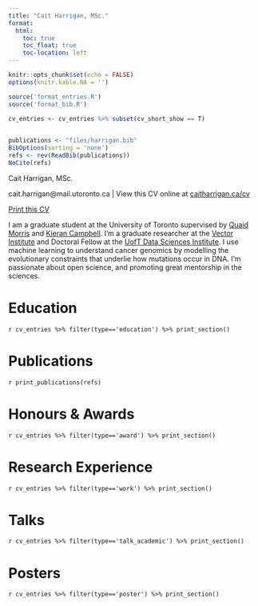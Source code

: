 ```yaml
---
title: "Cait Harrigan, MSc."
format:
  html:
    toc: true
    toc_float: true
    toc-location: left
---
```



```r
knitr::opts_chunk$set(echo = FALSE)
options(knitr.kable.NA = '')

```


```r
source('format_entries.R')
source('format_bib.R')

cv_entries <- cv_entries %>% subset(cv_short_show == T) 
  

publications <- "files/harrigan.bib"
BibOptions(sorting = 'none')
refs <- rev(ReadBib(publications))
NoCite(refs)
```

<div id="cv_print_header">
<p id="cv-title">
Cait Harrigan, MSc.
</p>
cait.harrigan@mail.utoronto.ca | View this CV online at <a href="https://caitharrigan.ca/cv">caitharrigan.ca/cv</a>
</div>


::: {.column-margin}

<a id=print_button href="files/cv.pdf" class="btn btn-secondary icon-link">Print this CV</a>

:::

I am a graduate student at the University of Toronto supervised by [Quaid Morris](https://www.morrislab.ca/) and [Kieran Campbell](https://www.camlab.ca/). I'm a graduate researcher at the [Vector Institute](https://vectorinstitute.ai/) and Doctoral Fellow at the [UofT Data Sciences Institute](https://datasciences.utoronto.ca/). I use machine learning to understand cancer genomics by modelling the evolutionary constraints that underlie how mutations occur in DNA. I'm passionate about open science, and promoting great mentorship in the sciences.



# Education

`r cv_entries %>% filter(type=='education') %>% print_section()`

# Publications

<div class="grid cv-entry"><div class="g-col-1"><div class="cv-line"></div></div></div>

`r print_publications(refs)`


# Honours & Awards

`r cv_entries %>% filter(type=='award') %>% print_section()`


# Research Experience

`r cv_entries %>% filter(type=='work') %>% print_section()`




# Talks 

`r cv_entries %>% filter(type=='talk_academic') %>% print_section()`

# Posters 

`r cv_entries %>% filter(type=='poster') %>% print_section()`

